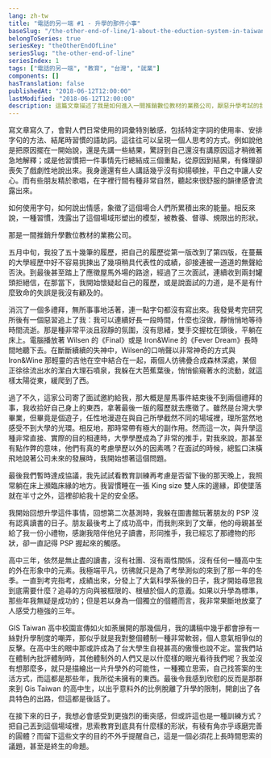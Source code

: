 ```yaml
---
lang: zh-tw
title: "電話的另一端 #1 - 升學的那件小事"
baseSlug: "/the-other-end-of-line/1-about-the-eduction-system-in-taiwan"
belongToSeries: true
seriesKey: "theOtherEndOfLine"
seriesSlug: "the-other-end-of-line"
seriesIndex: 1
tags: ["電話的另一端", "教育", "台灣", "就業"]
components: []
hasTranslation: false
publishedAt: "2018-06-12T12:00:00"
lastModified: "2018-06-12T12:00:00"
description: 這篇文章描述了我是如何進入一間推銷數位教材的業務公司，厭惡升學考試的我，對此感到極大的衝突感。
---
```


寫文章寫久了，會對人們日常使用的詞彙特別敏感，包括特定字詞的使用率、安排字句的方法、結尾時習慣的語助詞。這往往可以呈現一個人思考的方式。例如說他是把原因擺在一開始說，還是先講一些結果，驚訝到自己還沒有講原因這才稍微著急地解釋；或是他習慣把一件事情先行總結成三個重點，從原因到結果，有條理卻喪失了戲劇性地說出來。我身邊還有些人講話幾乎沒有抑揚頓挫，平白之中讓人安心。而有些朋友精於歌唱，在字裡行間有種非常自然，聽起來很舒服的韻律感會流露出來。

如何使用字句，如何說出情感，象徵了這個場合人們所累積出來的能量。相反來說，一種習慣，洩露出了這個場域形塑出的模型，被教養、督導、規限出的形狀。

那是一間推銷升學數位教材的業務公司。

五月中旬，我投了五十幾筆的履歷，把自己的履歷從第一版改到了第四版，在蔓蕪的大學經歷中好不容易挑揀出了幾項稍具代表性的成績，卻接連被一道道的無聲給否決。到最後甚至踏上了應徵屋馬外場的路途，經過了三次面試，連續收到兩封罐頭拒絕信，在那當下，我開始懷疑起自己的履歷，或是說面試的力道，是不是有什麼致命的失誤是我沒有顧及的。

消沉了一個多禮拜，無所事事地活著，連一點字句都沒有寫出來。我發覺考完研究所後有一個惡習追上了我：我可以連續好長一段時間，什麼也沒做，靜悄悄地等待時間流逝。那是種非常平淡且寂靜的氛圍，沒有思緒，雙手交握枕在頭後，平躺在床上。電腦播放著 Wilsen 的《Final》或是 Iron&Wine 的《Fever Dream》長時間地聽下去。在斷斷續續的失神中，Wilsen的口哨聲以非常神奇的方式與 Iron&Wine 那輕靈的吉他在空中結合在一起，兩個人彷彿疊合成森林深處，某個正徐徐流出水的潔白大理石噴泉，我躲在大芭蕉葉後，悄悄偷窺著水的流動，就這樣太陽從東，緩爬到了西。

過了不久，這家公司寄了面試邀約給我，那大概是屋馬事件結束後不到兩個禮拜的事，我收拾好自己身上的東西，拿著最後一版的履歷就去應徵了。雖然是台灣大學畢業，但畢竟是個遊子，任性地漫遊在與自己所學截然不同的場域裡，理所當然地感受不到大學的光環。相反地，那時常帶有極大的副作用。然而這一次，與升學這種非常直接、實際的目的相連時，大學學歷成為了非常的推手，對我來說，那甚至有點作弊的意味，他們有真的考慮學歷以外的因素嗎？在面試的時候，總監口沫橫飛地說著公司未來的發展時，我開始想著這個問題。

最後我們暫時達成協議，我先試試看教育訓練再考慮是否留下後的那天晚上，我照常躺在床上瀕臨床緣的地方。我習慣睡在一張 King size 雙人床的邊緣，即使墜落就在半寸之外，這裡卻給我十足的安全感。

我開始回想升學這件事情，回想第二次基測時，我躲在圖書館玩著朋友的 PSP 沒有認真讀書的日子。朋友最後考上了成功高中，而我則來到了文華，他的母親甚至給了我一份小禮物，感謝我陪伴他兒子讀書，形同推手，我已經忘了那禮物的形狀，卻一直記得 PSP 握起來的觸感。

高中三年，依然是無止盡的讀書，沒有社團、沒有兩性關係，沒有任何一種高中生的外在形象中的元素。我極端平凡，彷彿就只是為了考學測似的來到了那一年的冬季。一直到考完指考，成績出來，分發上了大氣科學系後的日子，我才開始尋思我到底需要什麼？追尋的方向與被框限的、根植於個人的意義。如果以升學為標準，那些年我無疑是成功的；但是若以身為一個獨立的個體而言，我非常果斷地放棄了人感受力極強的三年。

GIS Taiwan 高中校園宣傳如火如荼展開的那幾個月，我的講稿中幾乎都會摻有一絲對升學制度的嘲弄，那似乎就是我對整個體制一種非常軟弱，個人意氣相爭似的反擊。在高中生的眼中那或許成為了台大學生自視甚高的傲慢也說不定。當我們站在體制內批評體制時，其他體制外的人們又是以什麼樣的眼光看待我們呢？我並沒有想那麼多，就只是描繪出一片升學外的可能性，一種獨立思索，自己找答案的生活方式，而這都是那些年，我所從未擁有的東西。最後令我感到欣慰的反而是那群來到 Gis Taiwan 的高中生，以出乎意料外的比例脫離了升學的限制，開創出了各具特色的出路，但這都是後話了。

在接下來的日子，我想必會感受到更強烈的衝突感，但或許這也是一種訓練方式？把自己丟到這個場域裡，思索教育到底具有什麼樣的形狀，有稜有角亦乎琢磨完善的圓體？而留下這些文字的目的不外乎提醒自己，這是一個必須花上長時間思索的議題，甚至是終生的命題。